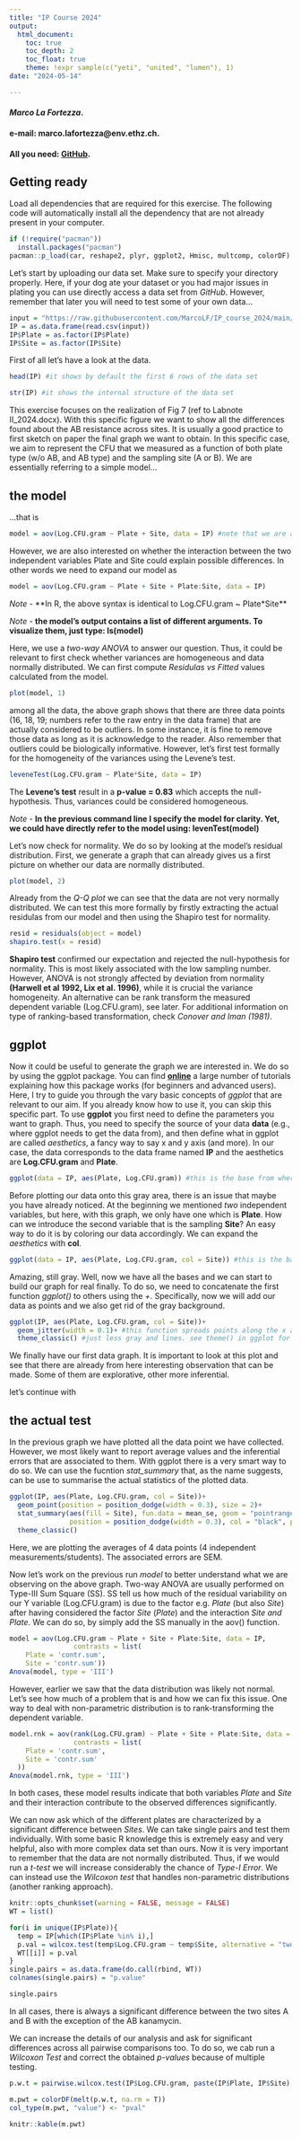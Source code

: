 ```yaml
---
title: "IP Course 2024"
output: 
  html_document:
    toc: true
    toc_depth: 2
    toc_float: true
    theme: !expr sample(c("yeti", "united", "lumen"), 1)
date: "2024-05-14"

---
```

#### *Marco La Fortezza*. 
#### e-mail: **marco.lafortezza@env.ethz.ch**. 
#### All you need: **[GitHub](https://github.com/MarcoLF/IP_course_2024)**. 

## Getting ready

Load all dependencies that are required for this exercise. The following code will automatically install all the dependency that are not already present in your computer.

```r
if (!require("pacman")) 
  install.packages("pacman")
pacman::p_load(car, reshape2, plyr, ggplot2, Hmisc, multcomp, colorDF)
```

Let's start by uploading our data set. Make sure to specify your directory properly. Here, if your dog ate your dataset or you had major issues in plating you can use directly access a data set from *GitHub*. However, remember that later you will need to test some of your own data...

```r
input = "https://raw.githubusercontent.com/MarcoLF/IP_course_2024/main/IP%20course.csv"
IP = as.data.frame(read.csv(input))
IP$Plate = as.factor(IP$Plate)
IP$Site = as.factor(IP$Site)
```
First of all let’s have a look at the data.

```r
head(IP) #it shows by default the first 6 rows of the data set
```

```r
str(IP) #it shows the internal structure of the data set
```

This exercise focuses on the realization of Fig 7 (ref to Labnote II_2024.docx). With this specific figure we want to show all the differences found about the AB resistance across sites. It is usually a good practice to first sketch on paper the final graph we want to obtain. In this specific case, we aim to represent the CFU that we measured as a function of both plate type (w/o AB, and AB type) and the sampling site (A or B). We are essentially referring to a simple model...

## the model
...that is
```r
model = aov(Log.CFU.gram ~ Plate + Site, data = IP) #note that we are already using the function for anova
```
However, we are also interested on whether the interaction between the two independent variables Plate and Site could explain possible differences. In other words we need to expand our model as
```r
model = aov(Log.CFU.gram ~ Plate + Site + Plate:Site, data = IP)
```
*Note* - **In R, the above syntax is identical to Log.CFU.gram ~ Plate*Site**

*Note* - **the model’s output contains a list of different arguments. To visualize them, just type: ls(model)**

Here, we use a *two-way ANOVA* to answer our question. Thus, it could be relevant to first check whether variances are homogeneous and data normally distributed. We can first compute *Residulas vs Fitted* values calculated from the model.
```r
plot(model, 1)
```
among all the data, the above graph shows that there are three data points (16, 18, 19; numbers refer to the raw entry in the data frame) that are actually considered to be outliers. In some instance, it is fine to remove those data as long as it is acknowledge to the reader. Also remember that outliers could be biologically informative. However, let’s first test formally for the homogeneity of the variances using the Levene’s test.
```r
leveneTest(Log.CFU.gram ~ Plate*Site, data = IP)
```
The **Levene’s test** result in a **p-value = 0.83** which accepts the null-hypothesis. Thus, variances could be considered homogeneous.

*Note* - **In the previous command line I specify the model for clarity. Yet, we could have directly refer to the model using: levenTest(model)**

Let’s now check for normality. We do so by looking at the model’s residual distribution. First, we generate a graph that can already gives us a first picture on whether our data are normally distributed.
```r
plot(model, 2)
```
Already from the *Q-Q plot* we can see that the data are not very normally distributed. We can test this more formally by firstly extracting the actual residulas from our model and then using the Shapiro test for normality.
```r
resid = residuals(object = model)
shapiro.test(x = resid)
```
**Shapiro test** confirmed our expectation and rejected the null-hypothesis for normality. This is most likely associated with the low sampling number. However, ANOVA is not strongly affected by deviation from normality **(Harwell et al 1992, Lix et al. 1996)**, while it is crucial the variance homogeneity. An alternative can be rank transform the measured dependent variable (Log.CFU.gram), see later. For additional information on type of ranking-based transformation, check *Conover and Iman (1981)*.

## ggplot
Now it could be useful to generate the graph we are interested in. We do
so by using the ggplot package. You can find
**[online](https://ggplot2.tidyverse.org/)** a large number of tutorials
explaining how this package works (for beginners and advanced users).
Here, I try to guide you through the vary basic concepts of *ggplot*
that are relevant to our aim. If you already know how to use it, you can
skip this specific part. To use **ggplot** you first need to define the
parameters you want to graph. Thus, you need to specify the source of
your data **data** (e.g., where ggplot needs to get the data from), and
then define what in ggplot are called *aesthetics*, a fancy way to say x
and y axis (and more). In our case, the data corresponds to the data
frame named **IP** and the aesthetics are **Log.CFU.gram** and
**Plate**.
```r
ggplot(data = IP, aes(Plate, Log.CFU.gram)) #this is the base from where one starts to build the actual graph
```

Before plotting our data onto this gray area, there is an issue that
maybe you have already noticed. At the beginning we mentioned *two*
independent variables, but here, with this graph, we only have one which
is **Plate**. How can we introduce the second variable that is the
sampling **Site**? An easy way to do it is by coloring our data
accordingly. We can expand the *aesthetics* with **col**.

```r
ggplot(data = IP, aes(Plate, Log.CFU.gram, col = Site)) #this is the base from where one starts to build the actual graph
```
Amazing, still gray. Well, now we have all the bases and we can start to
build our graph for real finally. To do so, we need to concatenate the
first function *ggplot()* to others using the *+*. Specifically, now we
will add our data as points and we also get rid of the gray background.
```r
ggplot(IP, aes(Plate, Log.CFU.gram, col = Site))+
  geom_jitter(width = 0.1)+ #this function spreads points along the x axis to avoid potential overlaps
  theme_classic() #just less gray and lines. see theme() in ggplot for more
```
We finally have our first data graph. It is important to look at this
plot and see that there are already from here interesting observation
that can be made. Some of them are explorative, other more inferential.

let's continue with

## the actual test

In the previous graph we have plotted all the data point we have
collected. However, we most likely want to report average values and the
inferential errors that are associated to them. With ggplot there is a
very smart way to do so. We can use the fucntion *stat_summary* that, as
the name suggests, can be use to summarise the actual statistics of the
plotted data.
```r
ggplot(IP, aes(Plate, Log.CFU.gram, col = Site))+
  geom_point(position = position_dodge(width = 0.3), size = 2)+
  stat_summary(aes(fill = Site), fun.data = mean_se, geom = "pointrange", 
               position = position_dodge(width = 0.3), col = "black", pch= 21, size = 1)+
  theme_classic()
```

Here, we are plotting the averages of 4 data points (4 independent
measurements/students). The associated errors are SEM.

Now let's work on the previous run *model* to
better understand what we are observing on the above graph.
Two-way ANOVA are usually performed on Type-III Sum Square (SS). SS tell us how much of the residual variability on our Y variable (Log.CFU.gram) is due to the factor e.g. *Plate* (but also *Site*) after having considered the factor *Site* (*Plate*) and the interaction *Site and Plate*. We can do so, by simply add the SS manually in the aov() function.
```r
model = aov(Log.CFU.gram ~ Plate + Site + Plate:Site, data = IP,
                contrasts = list(
    Plate = 'contr.sum',
    Site = 'contr.sum'))
Anova(model, type = 'III')
```
However, earlier we saw that the data distribution was likely not normal. Let's see how much of a problem that is and how we can fix this issue. One way to deal with non-parametric distribution is to rank-transforming the dependent variable.
```r
model.rnk = aov(rank(Log.CFU.gram) ~ Plate + Site + Plate:Site, data = IP,
                contrasts = list(
    Plate = 'contr.sum',
    Site = 'contr.sum'
  ))
Anova(model.rnk, type = 'III')
```
In both cases, these model results indicate that both variables *Plate* and *Site* and
their interaction contribute to the observed differences significantly.

We can now ask which of the different plates are characterized by a
significant difference between *Sites*. We can take single pairs and
test them individually. With some basic R knowledge this is extremely
easy and very helpful, also with more complex data set than ours. 
Now it is very important to remember that the data are not normally
distributed. Thus, if we would run a *t-test* we will increase
considerably the chance of *Type-I Error*. We can instead use the
*Wilcoxon test* that handles non-parametric distributions (another ranking approach).
```r
knitr::opts_chunk$set(warning = FALSE, message = FALSE)
WT = list()

for(i in unique(IP$Plate)){
  temp = IP[which(IP$Plate %in% i),]
  p.val = wilcox.test(temp$Log.CFU.gram ~ temp$Site, alternative = "two.sided")$p.value
  WT[[i]] = p.val
}
single.pairs = as.data.frame(do.call(rbind, WT))
colnames(single.pairs) = "p.value"

single.pairs
```
In all cases, there is always a significant difference between the two
sites A and B with the exception of the AB kanamycin.

We can increase the details of our analysis and ask for significant
differences across all pairwise comparisons too. To do so, we cab run a
*Wilcoxon Test* and correct the obtained *p-values* because of multiple
testing.

```r
p.w.t = pairwise.wilcox.test(IP$Log.CFU.gram, paste(IP$Plate, IP$Site), paired = FALSE, p.adjust.method ="BH")$p.value

m.pwt = colorDF(melt(p.w.t, na.rm = T))
col_type(m.pwt, "value") <- "pval"

knitr::kable(m.pwt)
```
